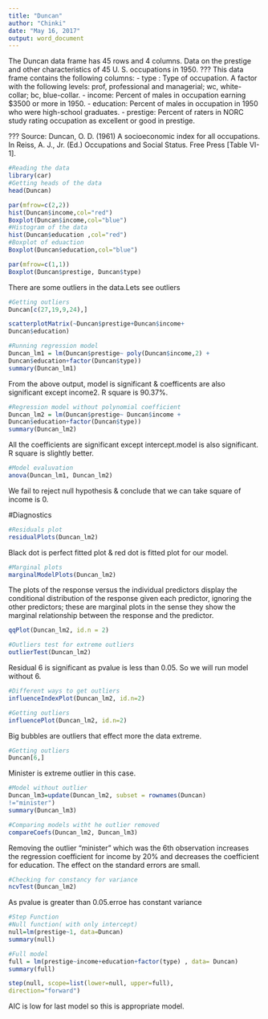 ---
title: "Duncan"
author: "Chinki"
date: "May 16, 2017"
output: word_document
---
The Duncan data frame has 45 rows and 4 columns. Data on the
prestige and other characteristics of 45 U. S. occupations in 1950.
??? This data frame contains the following columns:
- type : Type of occupation. A factor with the following levels: prof,
professional and managerial; wc, white-collar; bc, blue-collar.
- income: Percent of males in occupation earning $3500 or more
in 1950.
- education: Percent of males in occupation in 1950 who were
high-school graduates.
- prestige: Percent of raters in NORC study rating occupation as
excellent or good in prestige.

??? Source: Duncan, O. D. (1961) A socioeconomic index for all occupations. In Reiss, A. J., Jr. (Ed.)
Occupations and Social Status. Free Press [Table VI-1].
```{r}
#Reading the data
library(car)
#Getting heads of the data
head(Duncan)
```
```{r}
par(mfrow=c(2,2))
hist(Duncan$income,col="red")
Boxplot(Duncan$income,col="blue")
#Histogram of the data
hist(Duncan$education ,col="red")
#Boxplot of eduaction
Boxplot(Duncan$education,col="blue")

```
```{r}
par(mfrow=c(1,1))
Boxplot(Duncan$prestige, Duncan$type)

```
There are some outliers in the data.Lets see outliers
```{r}
#Getting outliers
Duncan[c(27,19,9,24),] 
```


```{r}
scatterplotMatrix(~Duncan$prestige+Duncan$income+
Duncan$education)
```
```{r}
#Running regression model
Duncan_lm1 = lm(Duncan$prestige~ poly(Duncan$income,2) +
Duncan$education+factor(Duncan$type))
summary(Duncan_lm1)

```
From the above output, model is significant & coefficents are also significant except income2.
R square is 90.37%.

```{r}
#Regression model without polynomial coefficient
Duncan_lm2 = lm(Duncan$prestige~ Duncan$income +
Duncan$education+factor(Duncan$type))
summary(Duncan_lm2)

```
All the coefficients are significant except intercept.model is also significant. R square is slightly better.

```{r}
#Model evaluvation
anova(Duncan_lm1, Duncan_lm2)
```
We fail to reject null hypothesis & conclude that we can take square of income is 0.

#Diagnostics
```{r}
#Residuals plot
residualPlots(Duncan_lm2)
```
Black dot is perfect fitted plot & red dot is fitted plot for our model.
```{r}
#Marginal plots
marginalModelPlots(Duncan_lm2)
```
The plots of the response versus the individual predictors display the
conditional distribution of the response given each predictor, ignoring
the other predictors; these are marginal plots in the sense they show
the marginal relationship between the response and the predictor. 
```{r}
qqPlot(Duncan_lm2, id.n = 2)
```
```{r}
#Outliers test for extreme outliers
outlierTest(Duncan_lm2)

```
Residual 6 is significant as pvalue is less than 0.05. So we will run model without 6.
```{r}
#Different ways to get outliers
influenceIndexPlot(Duncan_lm2, id.n=2)
```
```{r}
#Getting outliers
influencePlot(Duncan_lm2, id.n=2)
```
Big bubbles are outliers that effect more the data extreme.
```{r}
#Getting outliers
Duncan[6,]
```
Minister is extreme outlier in this case.
```{r}
#Model without outlier
Duncan_lm3=update(Duncan_lm2, subset = rownames(Duncan)
!="minister") 
summary(Duncan_lm3)
```
```{r}
#Comparing models witht he outlier removed
compareCoefs(Duncan_lm2, Duncan_lm3)
```
Removing the outlier "minister" which was the 6th observation increases the regression
coefficient for income by 20% and decreases the coefficient for education.
The effect on the standard errors are small.
```{r}
#Checking for constancy for variance
ncvTest(Duncan_lm2)
```
As pvalue is greater than 0.05.erroe has constant variance 
```{r}
#Step Function
#Null function( with only intercept)
null=lm(prestige~1, data=Duncan)
summary(null)
```
```{r}
#Full model
full = lm(prestige~income+education+factor(type) , data= Duncan)
summary(full)
```
```{r}
step(null, scope=list(lower=null, upper=full),
direction="forward")

```
AIC is low for last model so this is appropriate model.






